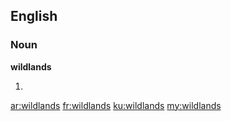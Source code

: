 ==English==

===Noun===
'''wildlands'''

# {{plural of|[[wildland]]}}

[[ar:wildlands]]
[[fr:wildlands]]
[[ku:wildlands]]
[[my:wildlands]]